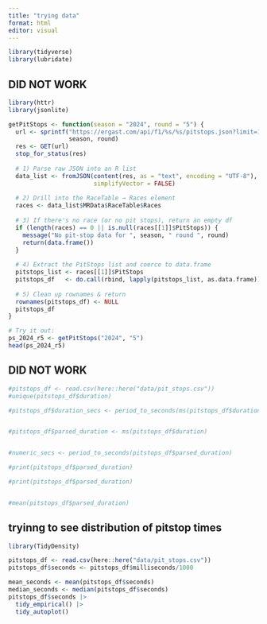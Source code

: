 ```yaml
---
title: "trying data"
format: html
editor: visual
---
```


```r
library(tidyverse)
library(lubridate)
```

## DID NOT WORK
```r
library(httr)
library(jsonlite)

getPitStops <- function(season = "2024", round = "5") {
  url <- sprintf("https://ergast.com/api/f1/%s/%s/pitstops.json?limit=1000",
                 season, round)
  res <- GET(url)
  stop_for_status(res)
  
  # 1) Parse raw JSON into an R list
  data_list <- fromJSON(content(res, as = "text", encoding = "UTF-8"),
                        simplifyVector = FALSE)
  
  # 2) Drill into the RaceTable → Races element
  races <- data_list$MRData$RaceTable$Races
  
  # 3) If there's no race (or no pit stops), return an empty df
  if (length(races) == 0 || is.null(races[[1]]$PitStops)) {
    message("No pit-stop data for ", season, " round ", round)
    return(data.frame())
  }
  
  # 4) Extract the PitStops list and coerce to data.frame
  pitstops_list <- races[[1]]$PitStops
  pitstops_df   <- do.call(rbind, lapply(pitstops_list, as.data.frame))
  
  # 5) Clean up rownames & return
  rownames(pitstops_df) <- NULL
  pitstops_df
}

# Try it out:
ps_2024_r5 <- getPitStops("2024", "5")
head(ps_2024_r5)

```
## DID NOT WORK
```r
#pitstops_df <- read.csv(here::here("data/pit_stops.csv"))
#unique(pitstops_df$duration)

#pitstops_df$duration_secs <- period_to_seconds(ms(pitstops_df$duration))


#pitstops_df$parsed_duration <- ms(pitstops_df$duration)


#numeric_secs <- period_to_seconds(pitstops_df$parsed_duration)

#print(pitstops_df$parsed_duration)

#print(pitstops_df$parsed_duration)


#mean(pitstops_df$parsed_duration)
```

## tryinng to see distribution of pitstop times
```r
library(TidyDensity)

pitstops_df <- read.csv(here::here("data/pit_stops.csv"))
pitstops_df$seconds <- pitstops_df$milliseconds/1000

mean_seconds <- mean(pitstops_df$seconds)
median_seconds <- median(pitstops_df$seconds)
pitstops_df$seconds |>
  tidy_empirical() |>
  tidy_autoplot()


```

